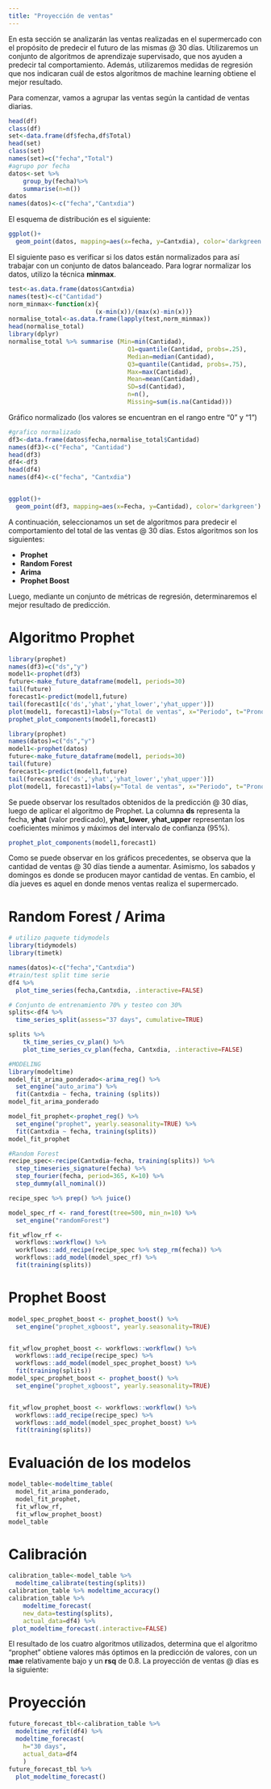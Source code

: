 ```yaml
---
title: "Proyección de ventas"
---
```


En esta sección se analizarán las ventas realizadas en el supermercado con el propósito de predecir el futuro de las mismas @ 30 días.
Utilizaremos un conjunto de algoritmos de aprendizaje supervisado, que nos ayuden a predecir tal comportamiento.
Además, utilizaremos medidas de regresión que nos indicaran cuál de estos algoritmos de machine learning obtiene el mejor resultado.

Para comenzar, vamos a agrupar las ventas según la cantidad de ventas diarias.

```r
head(df)
class(df)
set<-data.frame(df$fecha,df$Total)
head(set)
class(set)
names(set)=c("fecha","Total")
#agrupo por fecha
datos<-set %>%
    group_by(fecha)%>%
    summarise(n=n())
datos
names(datos)<-c("fecha","Cantxdia")

```


El esquema de distribución es el siguiente:

```r
ggplot()+
  geom_point(datos, mapping=aes(x=fecha, y=Cantxdia), color='darkgreen')

```


El siguiente paso es verificar si los datos están normalizados para así trabajar con un conjunto de datos balanceado.
Para lograr normalizar los datos, utilizo la técnica **minmax**.


```r
test<-as.data.frame(datos$Cantxdia)
names(test)<-c("Cantidad")
norm_minmax<-function(x){
                        (x-min(x))/(max(x)-min(x))}
normalise_total<-as.data.frame(lapply(test,norm_minmax))
head(normalise_total)
library(dplyr)
normalise_total %>% summarise (Min=min(Cantidad),
                                 Q1=quantile(Cantidad, probs=.25),
                                 Median=median(Cantidad),
                                 Q3=quantile(Cantidad, probs=.75),
                                 Max=max(Cantidad),
                                 Mean=mean(Cantidad),
                                 SD=sd(Cantidad),
                                 n=n(),
                                 Missing=sum(is.na(Cantidad)))
```


Gráfico normalizado (los valores se encuentran en el rango entre "0" y "1")


```r
#grafico normalizado
df3<-data.frame(datos$fecha,normalise_total$Cantidad)
names(df3)<-c("Fecha", "Cantidad")
head(df3)
df4<-df3
head(df4)
names(df4)<-c("fecha", "Cantxdia")


ggplot()+
  geom_point(df3, mapping=aes(x=Fecha, y=Cantidad), color='darkgreen')
```

A continuación, seleccionamos un set de algoritmos para predecir el comportamiento del total de las ventas @ 30 días. Estos algoritmos son los siguientes:

- **Prophet**
- **Random Forest**
- **Arima**
- **Prophet Boost **

Luego, mediante un conjunto de métricas de regresión, determinaremos el mejor resultado de predicción. 

# Algoritmo Prophet

```r
library(prophet)
names(df3)=c("ds","y")
model1<-prophet(df3)
future<-make_future_dataframe(model1, periods=30)
tail(future)
forecast1<-predict(model1,future)
tail(forecast1[c('ds','yhat','yhat_lower','yhat_upper')])
plot(model1, forecast1)+labs(y="Total de ventas", x="Periodo", t="Pronostico de cantidad de ventas @ 30 dias")
prophet_plot_components(model1,forecast1)
```


```r
library(prophet)
names(datos)=c("ds","y")
model1<-prophet(datos)
future<-make_future_dataframe(model1, periods=30)
tail(future)
forecast1<-predict(model1,future)
tail(forecast1[c('ds','yhat','yhat_lower','yhat_upper')])
plot(model1, forecast1)+labs(y="Total de ventas", x="Periodo", t="Pronostico de cantidad de ventas @ 30 dias")
```

Se puede observar los resultados obtenidos de la predicción @ 30 días, luego de aplicar el algoritmo de Prophet. La columna **ds** representa la fecha, **yhat** (valor predicado), **yhat_lower**, **yhat_upper** representan los coeficientes mínimos y máximos del intervalo de confianza (95%).

```r
prophet_plot_components(model1,forecast1)
```




Como se puede observar en los gráficos precedentes, se observa que la cantidad de ventas @ 30 días tiende a aumentar. Asimismo, los sabados y domingos es donde se producen mayor cantidad de ventas. En cambio, el día jueves es aquel en donde menos ventas realiza el supermercado.

# Random Forest / Arima

```r
# utilizo paquete tidymodels
library(tidymodels)
library(timetk)

names(datos)<-c("fecha","Cantxdia")
#train/test split time serie
df4 %>%
  plot_time_series(fecha,Cantxdia, .interactive=FALSE)

# Conjunto de entrenamiento 70% y testeo con 30%
splits<-df4 %>%
  time_series_split(assess="37 days", cumulative=TRUE)

splits %>%
    tk_time_series_cv_plan() %>%
    plot_time_series_cv_plan(fecha, Cantxdia, .interactive=FALSE)
```

```r
#MODELING
library(modeltime)
model_fit_arima_ponderado<-arima_reg() %>%
  set_engine("auto_arima") %>%
  fit(Cantxdia ~ fecha, training (splits))
model_fit_arima_ponderado

model_fit_prophet<-prophet_reg() %>%
  set_engine("prophet", yearly.seasonality=TRUE) %>%
  fit(Cantxdia ~ fecha, training(splits))
model_fit_prophet

#Random Forest 
recipe_spec<-recipe(Cantxdia~fecha, training(splits)) %>%
  step_timeseries_signature(fecha) %>%
  step_fourier(fecha, period=365, K=10) %>%
  step_dummy(all_nominal())

recipe_spec %>% prep() %>% juice()

model_spec_rf <- rand_forest(tree=500, min_n=10) %>%
  set_engine("randomForest")

fit_wflow_rf <-
  workflows::workflow() %>%
  workflows::add_recipe(recipe_spec %>% step_rm(fecha)) %>%
  workflows::add_model(model_spec_rf) %>%
  fit(training(splits))
```

# Prophet Boost

```r
model_spec_prophet_boost <- prophet_boost() %>%
  set_engine("prophet_xgboost", yearly.seasonality=TRUE)


fit_wflow_prophet_boost <- workflows::workflow() %>%
  workflows::add_recipe(recipe_spec) %>%
  workflows::add_model(model_spec_prophet_boost) %>%
  fit(training(splits))
model_spec_prophet_boost <- prophet_boost() %>%
  set_engine("prophet_xgboost", yearly.seasonality=TRUE)


fit_wflow_prophet_boost <- workflows::workflow() %>%
  workflows::add_recipe(recipe_spec) %>%
  workflows::add_model(model_spec_prophet_boost) %>%
  fit(training(splits))
```

# Evaluación de los modelos

```r
model_table<-modeltime_table(
  model_fit_arima_ponderado,
  model_fit_prophet,
  fit_wflow_rf,
  fit_wflow_prophet_boost)
model_table
```

# Calibración

```r
calibration_table<-model_table %>%
  modeltime_calibrate(testing(splits))
calibration_table %>% modeltime_accuracy()
calibration_table %>%
    modeltime_forecast(
    new_data=testing(splits),
    actual_data=df4) %>%
 plot_modeltime_forecast(.interactive=FALSE)
```

El resultado de los cuatro algoritmos utilizados, determina que el algoritmo "prophet" obtiene valores más óptimos en la predicción de valores, con un **mae** relativamente bajo y un **rsq** de 0.8.
La proyección de ventas @ días es la siguiente:

# Proyección

```r
future_forecast_tbl<-calibration_table %>%
  modeltime_refit(df4) %>%
  modeltime_forecast(
    h="30 days",
    actual_data=df4
    )
future_forecast_tbl %>%
  plot_modeltime_forecast()
```



